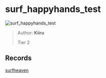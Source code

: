 
# surf_happyhands_test

![surf_happyhands_test](https://raw.githubusercontent.com/Sayt123/SurfMapPics/Maps-and-bonuses/csgo/surf_happyhands_test.jpg)

> Author: **Kiiru**
>
> Tier 2

## Records

[surfheaven](https://surfheaven.eu/map/surf_happyhands_test)
